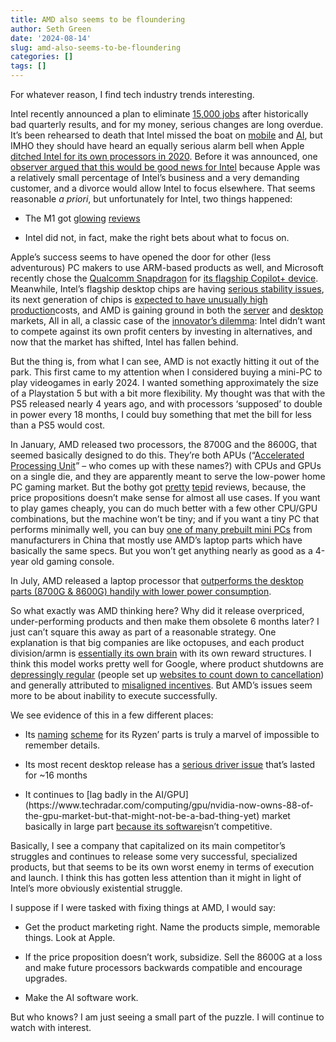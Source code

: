 ```yaml
---
title: AMD also seems to be floundering
author: Seth Green
date: '2024-08-14'
slug: amd-also-seems-to-be-floundering
categories: []
tags: []
---
```


For whatever reason, I find tech industry trends interesting.

Intel recently announced a plan to eliminate [15,000 jobs](https://www.extremetech.com/computing/intels-day-of-reckoning-arrives-15000-jobs-will-be-eliminated) after historically bad quarterly results, and for my money, serious changes are long overdue. It's been rehearsed to death that Intel missed the boat on [mobile](https://techcrunch.com/2016/05/17/how-intel-missed-the-iphone-revolution/) and [AI](https://fortune.com/2024/08/07/intel-ai-openai-chips-investment/), but IMHO they should have heard an equally serious alarm bell when Apple [ditched Intel for its own processors in 2020](https://www.anandtech.com/show/16226/apple-silicon-m1-a14-deep-dive). Before it was announced, one [observer argued that this would be good news for Intel](https://www.marketwatch.com/story/in-this-case-losing-apple-as-a-customer-would-be-good-news-2020-06-15) because Apple was a relatively small percentage of Intel's business and a very demanding customer, and a divorce would allow Intel to focus elsewhere. That seems reasonable *a priori*, but unfortunately for Intel, two things happened:

-   The M1 got [glowing](https://www.anandtech.com/print/17024/apple-m1-max-performance-review) [reviews](https://www.tomshardware.com/reviews/macbook-pro-m1-13-inch-2020)

-   Intel did not, in fact, make the right bets about what to focus on.

Apple's success seems to have opened the door for other (less adventurous) PC makers to use ARM-based products as well, and Microsoft recently chose the [Qualcomm Snapdragon](Qualcomm Snapdragon) for [its flagship Copilot+ device](https://www.tomshardware.com/laptops/ultrabooks-ultraportables/microsoft-surface-pro-2024-review). Meanwhile, Intel's flagship desktop chips are having [serious stability issues](https://www.tomshardware.com/pc-components/cpus/intel-announces-an-extra-two-years-of-warranty-for-its-chips-amid-crashing-and-instability-issues-longer-warranty-applies-to-13th-and-14th-gen-core-processors), its next generation of chips is [expected to have unusually high production](https://www.tomshardware.com/pc-components/cpus/intel-lunar-lake-is-almost-entirely-outsourced-as-panther-lake-and-clearwater-forest-get-powered-on)costs, and AMD is gaining ground in both the [server](https://www.tomshardware.com/pc-components/cpus/amd-records-its-highest-server-market-share-in-decades-but-intel-fights-back-in-client-pcs) and [desktop](https://www.tomshardware.com/pc-components/cpus/amd-takes-cpu-market-share-from-intel-in-desktops-and-servers-but-intel-fights-back-in-laptops) markets, All in all, a classic case of the [innovator's dilemma](https://forbes.ge/en/the-innovator-s-dilemma-why-google-is-failing-in-the-ai-game/): Intel didn't want to compete against its own profit centers by investing in alternatives, and now that the market has shifted, Intel has fallen behind.

But the thing is, from what I can see, AMD is not exactly hitting it out of the park. This first came to my attention when I considered buying a mini-PC to play videogames in early 2024. I wanted something approximately the size of a Playstation 5 but with a bit more flexibility. My thought was that with the PS5 released nearly 4 years ago, and with processors 'supposed' to double in power every 18 months, I could buy something that met the bill for less than a PS5 would cost.

In January, AMD released two processors, the 8700G and the 8600G, that seemed basically designed to do this. They're both APUs ("[Accelerated Processing Unit](https://en.wikipedia.org/wiki/AMD_APU)" – who comes up with these names?) with CPUs and GPUs on a single die, and they are apparently meant to serve the low-power home PC gaming market. But the bothy got [pretty](https://www.techspot.com/review/2796-amd-ryzen-8700g/) [tepid](https://www.tomshardware.com/pc-components/cpus/amd-ryzen-5-8600g-cpu-review) reviews, because, the price propositions doesn't make sense for almost all use cases. If you want to play games cheaply, you can do much better with a few other CPU/GPU combinations, but the machine won't be tiny; and if you want a tiny PC that performs minimally well, you can buy [one of many prebuilt mini PCs](https://minipcs.org/) from manufacturers in China that mostly use AMD's laptop parts which have basically the same specs. But you won't get anything nearly as good as a 4-year old gaming console.

In July, AMD released a laptop processor that [outperforms the desktop parts (8700G & 8600G) handily with lower power consumption](https://www.anandtech.com/show/21485/the-amd-ryzen-ai-hx-370-review/9).

So what exactly was AMD thinking here? Why did it release overpriced, under-performing products and then make them obsolete 6 months later? I just can't square this away as part of a reasonable strategy. One explanation is that big companies are like octopuses, and each product division/armn is [essentially its own brain](https://www.scientificamerican.com/article/the-mind-of-an-octopus/) with its own reward structures. I think this model works pretty well for Google, where product shutdowns are [depressingly regular](https://gcemetery.co/google-product-lifespan/) (people set up [websites to count down to cancellation](https://news.ycombinator.com/item?id=21596003)) and generally attributed to [misaligned incentives](https://www.warp.dev/blog/problems-with-promotion-oriented-cultures). But AMD's issues seem more to be about inability to execute successfully.

We see evidence of this in a few different places:

-   Its [naming](https://imgur.com/2ab20Zc) [scheme](https://www.reddit.com/r/laptops/comments/yh89xo/what_does_the_letter_x_g_u_h_hs_mean_on_a_ryzen/) for its Ryzen' parts is truly a marvel of impossible to remember details.

-   Its most recent desktop release has a [serious driver issue](https://www.tomshardware.com/pc-components/cpus/amd-ryzen-9-9950x-cpu-review/5) that's lasted for \~16 months

-   It continues to [lag badly in the AI/GPU](https://www.techradar.com/computing/gpu/nvidia-now-owns-88-of-the-gpu-market-but-that-might-not-be-a-bad-thing-yet\) market basically in large part [because its software ](https://news.ycombinator.com/item?id=39344815)isn't competitive.

Basically, I see a company that capitalized on its main competitor's struggles and continues to release some very successful, specialized products, but that seems to be its own worst enemy in terms of execution and launch. I think this has gotten less attention than it might in light of Intel's more obviously existential struggle.

I suppose if I were tasked with fixing things at AMD, I would say:

-   Get the product marketing right. Name the products simple, memorable things. Look at Apple.

-   If the price proposition doesn't work, subsidize. Sell the 8600G at a loss and make future processors backwards compatible and encourage upgrades.

-   Make the AI software work.

But who knows? I am just seeing a small part of the puzzle. I will continue to watch with interest.
